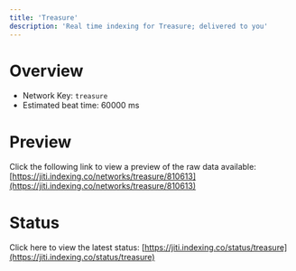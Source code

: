 ```yaml
---
title: 'Treasure'
description: 'Real time indexing for Treasure; delivered to you'
---
```


# Overview
- Network Key: `treasure`
- Estimated beat time: 60000 ms

# Preview
Click the following link to view a preview of the raw data available: [https://jiti.indexing.co/networks/treasure/810613](https://jiti.indexing.co/networks/treasure/810613)

# Status
Click here to view the latest status: [https://jiti.indexing.co/status/treasure](https://jiti.indexing.co/status/treasure)

